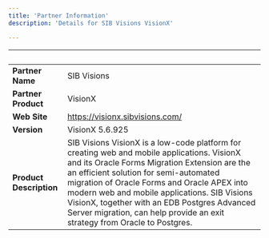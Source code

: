```yaml
---
title: 'Partner Information'
description: 'Details for SIB Visions VisionX'

---
```

| &nbsp;     | &nbsp; |
| ----------- | ----------- |
| **Partner Name**      | SIB Visions       |
| **Partner Product**   |  VisionX       |
| **Web Site**      |    https://visionx.sibvisions.com/   |
| **Version**   |  VisionX 5.6.925      |
| **Product Description**      |  SIB Visions VisionX is a low-code platform for creating web and mobile applications. VisionX and its Oracle Forms Migration Extension are the an efficient solution for semi-automated migration of Oracle Forms and Oracle APEX into modern web and mobile applications. SIB Visions VisionX, together with an EDB Postgres Advanced Server migration, can help provide an exit strategy from Oracle to Postgres.   |
